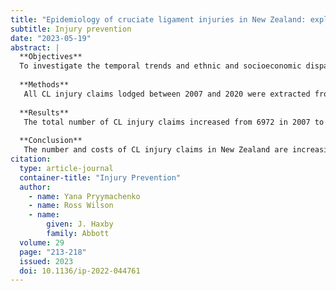 ```yaml
---
title: "Epidemiology of cruciate ligament injuries in New Zealand: exploring differences by ethnicity and socioeconomic status"
subtitle: Injury prevention
date: "2023-05-19"
abstract: |
  **Objectives**
  To investigate the temporal trends and ethnic and socioeconomic disparities in cruciate ligament (CL) injury incidence and associated costs in New Zealand over a 14-year period.
  
  **Methods**
   All CL injury claims lodged between 2007 and 2020 were extracted from the Accident Compensation Corporation (a nationwide no-fault injury compensation scheme) claims dataset. Age-adjusted and sex-adjusted incidence rates, total injury costs and costs per claim were calculated for each year for total population and subgroups.
  
  **Results**
   The total number of CL injury claims increased from 6972 in 2007 to 8304 in 2019, then decreased to 7068 in 2020 (likely due to widespread COVID-19 restrictions; analysis is therefore restricted to 2007–2019 hereafter). The (age-adjusted and sex-adjusted) incidence rate remained largely unchanged and was 173 cases per 100 000 people in 2019. There was a 127% increase in total injury claims costs and a 90% increase in costs per claim. Pacific people had the highest incidence rate and costs per 100 000 people, while Asians had the lowest; European, Māori and ‘other’ ethnicities had similar incidence rates and total costs. Incidence rates and total costs increased with income and decreased with neighbourhood deprivation. Costs per claim differed little by ethnicity, but increased with income level.
  
  **Conclusion**
   The number and costs of CL injury claims in New Zealand are increasing. There are ethnic and socioeconomic disparities in CL incidence rates and costs, which are important to address when designing CL injury prevention programmes and programmes aimed at improving equity of access to medical care.
citation: 
  type: article-journal
  container-title: "Injury Prevention"
  author:
    - name: Yana Pryymachenko
    - name: Ross Wilson
    - name:
        given: J. Haxby
        family: Abbott
  volume: 29
  page: "213-218"
  issued: 2023
  doi: 10.1136/ip-2022-044761
---
```

